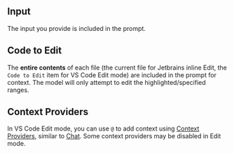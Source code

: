 ## Input

The input you provide is included in the prompt.

## Code to Edit

The **entire contents** of each file (the current file for Jetbrains inline Edit, the `Code to Edit` item for VS Code Edit mode) are included in the prompt for context. The model will only attempt to edit the highlighted/specified ranges.

## Context Providers

In VS Code Edit mode, you can use `@` to add context using [Context Providers](/customize/custom-providers), similar to [Chat](/features/chat/context-selection). Some context providers may be disabled in Edit mode.
